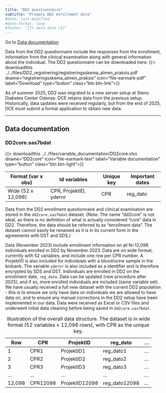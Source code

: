 ```yaml
---
title: "DD2 questionnaire"
subtitle: "Primary DD2 enrollment data"
#date: last-modified
#date-format: long
#footer: "{{< meta date >}}"
---
```


Go to [Data documentation](dd2_questionnaire.qmd#data-documentation)

Data from the DD2 questionnaire include the responses from the enrollment, information from the clinical examination along with general information about the individual. The DD2 questionnaire can be downloaded here: {{< downloadthis ../../files/DD2_registrering/registreringsskema_almen_praksis.pdf dname="registreringsskema_almen_praksis" icon="file-earmark-pdf" label="Download" type="button" class="btn btn-link">}}

As of summer 2025, DD2 was migrated to a new server setup at Steno Diabetes Center Odense. DCE retains data from the previous setup. Historically, data updates were received regularly, but from the end of 2025, DCE must submit a formal application to obtain new data.

------------------------------------------------------------------------

## Data documentation

### DD2core.sas7bdat

{{< downloadthis ../../files/variable_documentation/DD2core.xlsx dname="DD2core" icon="file-earmark-text" label="Variable documentation" type="button" class="btn btn-light">}}

| Format (var x obs) | Id variables           | Unique key | Important dates |
|--------------------|------------------------|------------|-----------------|
| Wide (52 x 12,098) | CPR, ProjektID, ydernr | CPR        | reg_dato        |

Data from the DD2 enrollment questionnaire and clinical examination are stored in the `dd2core.sas7bdat` dataset. (Note: The name "dd2core" is not ideal, as there is no definition of what is actually considered "core" data in DD2. Therefore, the data should be referred to as "enrollment data". The dataset cannot easily be renamed as it is in its current form in the agreements with DST and SDS.)

Data (November 2023) include enrollment information on all N=12,098 individuals enrolled in DD2 by November 2023. Data are on wide format, currently with 52 variables, and include one row per CPR number. A ProjektID is also included for individuals with a blood/urine sample in the biobank. The variable `ydernr` is also included as a identifier and is therefore encrypted by SDS and DST. Individuals are enrolled in DD2 on the enrollment date, `reg_dato`. Data can be updated (new procedure after 2025), and if so, more enrolled individuals are included (same variable set). We have usually received a full new dataset with the current DD2 population - this is to ensure we only have data on individuals we are allowed to have data on, and to ensure any manual corrections in the DD2 setup have been implemented in our data. Data were received as Excel or CSV files and underwent initial data cleaning before being saved in `dd2core.sas7bdat`.

| Row    | CPR      | ProjektID      | reg_dato      | ... |
|--------|----------|----------------|---------------|-----|
| 1      | CPR1     | ProjektID1     | reg_dato1     | ... |
| 2      | CPR2     | ProjektID2     | reg_dato2     | ... |
| 3      | CPR3     | ProjektID3     | reg_dato3     | ... |
| ...    | ...      | ...            | ...           | ... |
| 12,098 | CPR12098 | ProjektID12098 | reg_dato12098 | ... |

: Illustration of the overall data structure. The dataset is in wide format (52 variables × 12,098 rows), with CPR as the unique key.
